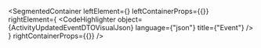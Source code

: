 
<SegmentedContainer
  leftElement={<ActivityUpdatedEventDTODesc />}
  leftContainerProps={{}}
  rightElement={
    <CodeHighlighter
      object={ActivityUpdatedEventDTOVisualJson}
      language={"json"}
      title={"Event"}
    />
  }
  rightContainerProps={{}}
/>

